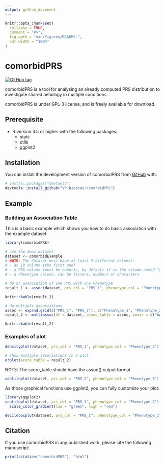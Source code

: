 ```yaml
---
output: github_document
---
```


<!-- README.md is generated from README.Rmd. Please edit that file -->

```r
knitr::opts_chunk$set(
  collapse = TRUE,
  comment = "#>",
  fig.path = "man/figures/README-",
  out.width = "100%"
)
```

# comorbidPRS

<!-- badges: start -->
[![GitHub tag](https://img.shields.io/github/v/tag/VP-biostat/comorbidPRS.svg?label=latest%20version)](https://github.com/VP-biostat/comorbidPRS)
<!-- badges: end -->

comorbidPRS is a tool for analysing an already computed PRS distribution to investigate shared aetiology in multiple conditions.

comorbidPRS is under GPL-3 license, and is freely available for download. 

## Prerequisite
* R version 3.5 or higher with the following packages:
    + stats 
    + utils
    + ggplot2 

## Installation

You can install the development version of comorbidPRS from [GitHub](https://github.com/VP-biostat/comorbidPRS) with:

``` r
# install.packages("devtools")
devtools::install_github("VP-biostat/comorbidPRS")
```

## Example

### Building an Association Table

This is a basic example which shows you how to do basic association with the example dataset:

```r
library(comorbidPRS)

# use the demo dataset
dataset <- comorbidExample
# NOTE: The dataset must have at least 3 different columns:
# - an ID column (the first one)
# - a PRS column (must be numeric, by default it is the column named "SCORESUM" or the second column if "SCORESUM" is not present)
# - a Phenotype column, can be factors, numbers or characters

# do an association of one PRS with one Phenotype
result_1 <- assoc(dataset, prs_col = "PRS_1", phenotype_col = "Phenotype_1")
```
```r
knitr::kable(result_1)
```
```r
# do multiple associations
assoc <- expand.grid(c("PRS_1", "PRS_2"), c("Phenotype_1", "Phenotype_2", "Phenotype_3", "Phenotype_4"))
result_2 <- multiassoc(df = dataset, assoc_table = assoc, covar = c("Age", "Sex", "Covariate"))
```
```r
knitr::kable(result_2)
```


### Examples of plot

```r
densityplot(dataset, prs_col = "PRS_1", phenotype_col = "Phenotype_2")
```

```r
# show multiple associations in a plot
orplot(score_table = result_2)
```
NOTE: The score_table should have the assoc() output format

```r
centileplot(dataset, prs_col = "PRS_2", phenotype_col = "Phenotype_3")
```

As those graphical functions use ggplot2, you can fully customize your plot:
```r
library(ggplot2)
centileplot(dataset, prs_col = "PRS_1", phenotype_col = "Phenotype_2") + 
  scale_color_gradient(low = "green", high = "red")
```

```r
decileboxplot(dataset, prs_col = "PRS_1", phenotype_col = "Phenotype_1")
```

## Citation 
If you use comorbidPRS in any published work, please cite the following manuscript:

```r
print(citation("comorbidPRS"), "html")
```
